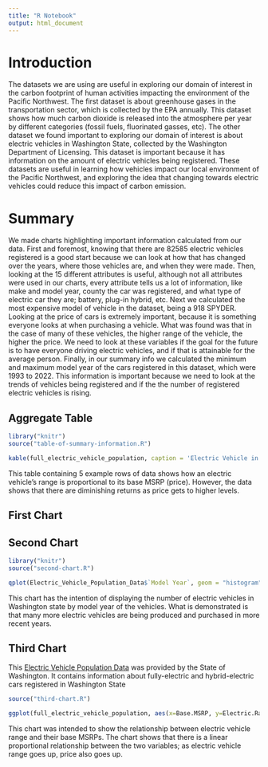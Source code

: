 ```yaml
---
title: "R Notebook"
output: html_document
---
```


# Introduction
The datasets we are using are useful in exploring our domain of interest in the carbon footprint of human activities impacting the environment of the Pacific Northwest. The first dataset is about greenhouse gases in the transportation sector, which is collected by the EPA annually. This dataset shows how much carbon dioxide is released into the atmosphere per year by different categories (fossil fuels, fluorinated gasses, etc). The other dataset we found important to exploring our domain of interest is about electric vehicles in Washington State, collected by the Washington Department of Licensing. This dataset is important because it has information on the amount of electric vehicles being registered. These datasets are useful in learning how vehicles impact our local environment of the Pacific Northwest, and exploring the idea that changing towards electric vehicles could reduce this impact of carbon emission. 

# Summary

We made charts highlighting important information calculated from our data. First and foremost, knowing that there are 82585 electric vehicles registered is a good start because we can look at how that has changed over the years, where those vehicles are, and when they were made. Then, looking at the 15 different attributes is useful, although not all attributes were used in our charts, every attribute tells us a lot of information, like make and model year, county the car was registered, and what type of electric car they are; battery, plug-in hybrid, etc. Next we calculated the most expensive model of vehicle in the dataset, being a 918 SPYDER. Looking at the price of cars is extremely important, because it is something everyone looks at when purchasing a vehicle. What was found was that in the case of many of these vehicles, the higher range of the vehicle, the higher the price. We need to look at these variables if the goal for the future is to have everyone driving electric vehicles, and if that is attainable for the average person. Finally, in our summary info we calculated the minimum and maximum model year of the cars registered in this dataset, which were 1993 to 2022. This information is important because we need to look at the trends of vehicles being registered and if the the number of registered electric vehicles is rising. 

## Aggregate Table

```r
library("knitr")
source("table-of-summary-information.R")

kable(full_electric_vehicle_population, caption = 'Electric Vehicle in Washington State')

```
This table containing 5 example rows of data shows how an electric vehicle's range is proportional to its base MSRP (price). However, the data shows that there are diminishing returns as price gets to higher levels.

## First Chart

## Second Chart

```r
library("knitr")
source("second-chart.R")

qplot(Electric_Vehicle_Population_Data$`Model Year`, geom = "histogram", xlab = "Model Year", ylab = "Number of Electric Vehicles", main = "Number of Electric Vehicles by Model Year in Washington State")
```

This chart has the intention of displaying the number of electric vehicles in Washington state by model year of the vehicles. What is demonstrated is that many more electric vehicles are being produced and purchased in more recent years. 

## Third Chart

This [Electric Vehicle Population Data](https://data.wa.gov/Transportation/Electric-Vehicle-Population-Data/f6w7-q2d2) was provided by the State of Washington. It contains information about fully-electric and hybrid-electric cars registered in Washington State

```r
source("third-chart.R")

ggplot(full_electric_vehicle_population, aes(x=Base.MSRP, y=Electric.Range)) + geom_point()
```

This chart was intended to show the relationship between electric vehicle range and their base MSRPs. The chart shows that there is a linear proportional relationship between the two variables; as electric vehicle range goes up, price also goes up.
